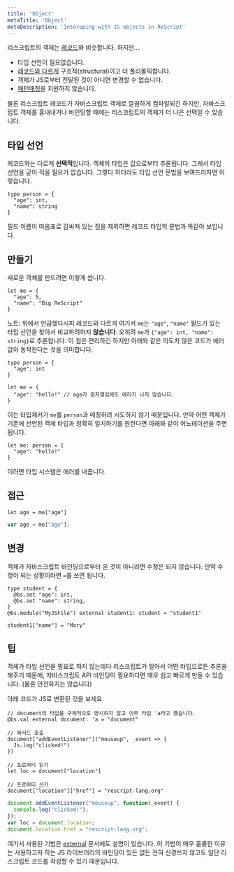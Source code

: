```yaml
---
title: 'Object'
metaTitle: 'Object'
metaDescription: 'Interoping with JS objects in ReScript'
---
```



리스크립트의 객체는 [레코드]()와 비슷합니다. 하지만...

- 타입 선언이 필요없습니다.
- [레코드와 다르게]() 구조적(structural)이고 더 폴리몰픽합니다.
- 객체가 JS로부터 전달된 것이 아니면 변경할 수 없습니다.
- [패턴매칭]()을 지원하지 않습니다.

물론 리스크립트 레코드가 자바스크립트 객체로 깔끔하게 컴파일되긴 하지만, 자바스크립트 객체를 흉내내거나 바인딩할 때에는 리스크립트의 객체가 더 나은 선택일 수 있습니다.

## 타입 선언

레코드와는 다르게 **선택적**입니다. 객체의 타입은 값으로부터 추론됩니다.
그래서 타입 선언을 굳이 적을 필요가 없습니다.
그렇다 하더라도 타입 선언 문법을 보여드리자면 이렇습니다.

```reason
type person = {
  "age": int,
  "name": string
}
```

필드 이름이 따옴표로 감싸져 있는 점을 제외하면 레코드 타입의 문법과 똑같아 보입니다.


## 만들기

새로운 객체를 만드려면 이렇게 씁니다.

```reason
let me = {
  "age": 5,
  "name": "Big ReScript"
}
```

노트: 위에서 언급했다시피 레코드와 다르게 여기서 `me`는 `"age"`, `"name"` 필드가 있는 타입 선언을 찾아서 비교하려하지 **않습니다**.
오히려 `me`가 `{"age": int, "name": string}`로 추론됩니다.
이 점은 편리하긴 하지만 아래와 같은 의도치 않은 코드가 에러 없이 동작한다는 것을 의미합니다.

```reason
type person = {
  "age": int
}

let me = {
  "age": "hello!" // age가 문자열임에도 에러가 나지 않습니다.
}
```

이는 타입체커가 `me`를 `person`과 매칭하려 시도하지 않기 때문입니다.
만약 어떤 객체가 기존에 선언된 객체 타입과 정확히 일치하기를 원한다면 아래와 같이 어노테이션을 주면 됩니다.

```reason
let me: person = {
  "age": "hello!"
}
```

이러면 타입 시스템은 에러를 내줍니다.


## 접근

```reason
let age = me["age"]
```

```javascript
var age = me["age"];
```


## 변경

객체가 자바스크립트 바인딩으로부터 온 것이 아니라면 수정은 되지 않습니다.
만약 수정이 되는 상황이라면 `=`를 쓰면 됩니다.

```reason
type student = {
  @bs.set "age": int,
  @bs.set "name": string,
}
@bs.module("MyJSFile") external student1: student = "student1"

student1["name"] = "Mary"
```


## 팁

객체가 타입 선언을 필요로 하지 않는데다 리스크립트가 알아서 어떤 타입으로든 추론을 해주기 때문에,
자바스크립트 API 바인딩이 필요하다면 매우 쉽고 빠르게 만들 수 있습니다. (물론 안전하지는 않습니다)

아래 코드가 JS로 변환된 것을 보세요.

```reason
// document의 타입을 구체적으로 명시하지 않고 아무 타입 'a라고 했습니다.
@bs.val external document: 'a = "document"

// 메서드 호출
document["addEventListener"]("mouseup", _event => {
  Js.log("clicked!")
})

// 프로퍼티 읽기
let loc = document["location"]

// 프로퍼티 쓰기
document["location"]["href"] = "rescript-lang.org"
```

```javascript
document.addEventListener("mouseup", function(_event) {
  console.log("clicked!");
});
var loc = document.location;
document.location.href = "rescript-lang.org";
```

여기서 사용된 기법은 [external]() 문서에도 설명이 있습니다.
이 기법이 매우 훌륭한 이유는 사용하고자 하는 JS 라이브러리의 바인딩이 있든 없든 전혀 신경쓰지 않고도 일단 리스크립트 코드를 작성할 수 있기 때문입니다.

